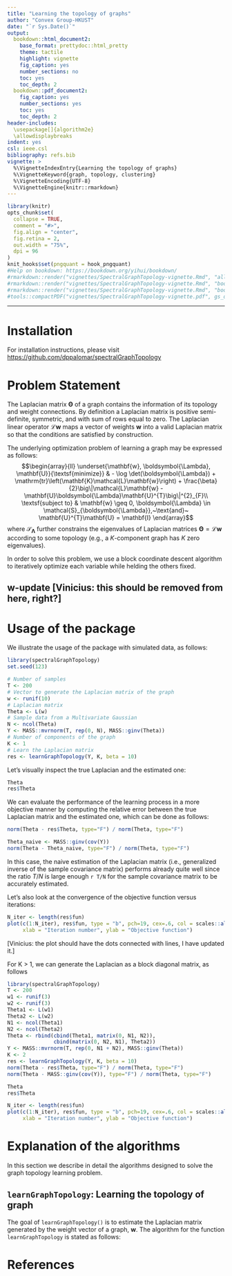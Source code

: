 ```yaml
---
title: "Learning the topology of graphs"
author: "Convex Group-HKUST"
date: "`r Sys.Date()`"
output:
  bookdown::html_document2:
    base_format: prettydoc::html_pretty
    theme: tactile
    highlight: vignette
    fig_caption: yes
    number_sections: no
    toc: yes
    toc_depth: 2
  bookdown::pdf_document2:
    fig_caption: yes
    number_sections: yes
    toc: yes
    toc_depth: 2
header-includes:
  \usepackage[]{algorithm2e}
  \allowdisplaybreaks
indent: yes
csl: ieee.csl
bibliography: refs.bib
vignette: >
  %\VignetteIndexEntry{Learning the topology of graphs}
  %\VignetteKeyword{graph, topology, clustering}
  %\VignetteEncoding{UTF-8}
  %\VignetteEngine{knitr::rmarkdown}
---
```


```r
library(knitr)
opts_chunk$set(
  collapse = TRUE,
  comment = "#>",
  fig.align = "center",
  fig.retina = 2,
  out.width = "75%",
  dpi = 96
)
knit_hooks$set(pngquant = hook_pngquant)
#Help on bookdown: https://bookdown.org/yihui/bookdown/
#rmarkdown::render("vignettes/SpectralGraphTopology-vignette.Rmd", "all")
#rmarkdown::render("vignettes/SpectralGraphTopology-vignette.Rmd", "bookdown::html_document2")
#rmarkdown::render("vignettes/SpectralGraphTopology-vignette.Rmd", "bookdown::pdf_document2")
#tools::compactPDF("vignettes/SpectralGraphTopology-vignette.pdf", gs_quality = "ebook")
```

-----------

# Installation

For installation instructions, please visit
[https://github.com/dppalomar/spectralGraphTopology](https://github.com/dppalomar/spectralGraphTopology)

# Problem Statement
The Laplacian matrix $\boldsymbol{\Theta}$ of a graph contains the information of its topology and weight connections. By definition a Laplacian matrix is positive semi-definite, symmetric, and with sum of rows equal to zero. The Laplacian linear operator $\mathcal{L}\mathbf{w}$ maps a vector of weights $\mathbf{w}$ into a valid Laplacian matrix so that the conditions are satisfied by construction.

The underlying optimization problem of learning a graph may be expressed as follows:
$$\begin{array}{ll}
\underset{\mathbf{w}, \boldsymbol{\Lambda}, \mathbf{U}}{\textsf{minimize}} & - \log \det(\boldsymbol{\Lambda})
+ \mathrm{tr}\left(\mathbf{K}\mathcal{L}\mathbf{w}\right)
+ \frac{\beta}{2}\big\|\mathcal{L}\mathbf{w} - \mathbf{U}\boldsymbol{\Lambda}\mathbf{U}^{T}\big\|^{2}_{F}\\
\textsf{subject to} & \mathbf{w} \geq 0, \boldsymbol{\Lambda} \in \mathcal{S}_{\boldsymbol{\Lambda}},~\text{and}~
\mathbf{U}^{T}\mathbf{U} = \mathbf{I}
\end{array}$$
where $\mathcal{S}_{\boldsymbol{\Lambda}}$ further constrains the eigenvalues of Laplacian matrices
$\boldsymbol{\Theta}=\mathcal{L}\mathbf{w}$ according to some topology (e.g., a $K$-component graph has $K$ zero eigenvalues).

In order to solve this problem, we use a block coordinate descent algorithm to
iteratively optimize each variable while helding the others fixed.

## w-update [Vinicius: this should be removed from here, right?]

\begin{equation}
\mathbf{w}^{(k+1)} = \mathbf{w}^{(k)} - \dfrac{\nabla_{\mathbf{w}}f(\mathbf{w}^{(k)})}{2N}
\end{equation}


# Usage of the package
We illustrate the usage of the package with simulated data, as follows:
```r
library(spectralGraphTopology)
set.seed(123)

# Number of samples
T <- 200
# Vector to generate the Laplacian matrix of the graph
w <- runif(10)
# Laplacian matrix
Theta <- L(w)
# Sample data from a Multivariate Gaussian
N <- ncol(Theta)
Y <- MASS::mvrnorm(T, rep(0, N), MASS::ginv(Theta))
# Number of components of the graph
K <- 1
# Learn the Laplacian matrix
res <- learnGraphTopology(Y, K, beta = 10)
```

Let's visually inspect the true Laplacian and the estimated one:
```r
Theta
res$Theta
```

We can evaluate the performance of the learning process in a more objective manner
by computing the relative error between the true Laplacian matrix and the estimated one,
which can be done as follows:
```r
norm(Theta - res$Theta, type="F") / norm(Theta, type="F")

Theta_naive <- MASS::ginv(cov(Y))
norm(Theta - Theta_naive, type="F") / norm(Theta, type="F")
```
In this case, the naive estimation of the Laplacian matrix (i.e., generalized inverse of the sample covariance matrix) performs already quite well since the ratio $T/N$ is large enough `r T/N` for the sample covariance matrix to be accurately estimated.

Let's also look at the convergence of the objective function versus iterations:
```r
N_iter <- length(res$fun)
plot(c(1:N_iter), res$fun, type = "b", pch=19, cex=.6, col = scales::alpha("black", .5),
     xlab = "Iteration number", ylab = "Objective function")

```
[Vinicius: the plot should have the dots connected with lines, I have updated it.]

For K > 1, we can generate the Laplacian as a block diagonal matrix, as follows
```r
library(spectralGraphTopology)
T <- 200
w1 <- runif(3)
w2 <- runif(3)
Theta1 <- L(w1)
Theta2 <- L(w2)
N1 <- ncol(Theta1)
N2 <- ncol(Theta2)
Theta <- rbind(cbind(Theta1, matrix(0, N1, N2)),
               cbind(matrix(0, N2, N1), Theta2))
Y <- MASS::mvrnorm(T, rep(0, N1 + N2), MASS::ginv(Theta))
K <- 2
res <- learnGraphTopology(Y, K, beta = 10)
norm(Theta - res$Theta, type="F") / norm(Theta, type="F")
norm(Theta - MASS::ginv(cov(Y)), type="F") / norm(Theta, type="F")
```

```r
Theta
res$Theta
```

```r
N_iter <- length(res$fun)
plot(c(1:N_iter), res$fun, type = "b", pch=19, cex=.6, col = scales::alpha("black", .5),
     xlab = "Iteration number", ylab = "Objective function")
```



# Explanation of the algorithms

In this section we describe in detail the algorithms designed to solve the
graph topology learning problem.

## `learnGraphTopology`: Learning the topology of graph

The goal of `learnGraphTopology()` is to estimate the Laplacian matrix generated
by the weight vector of a graph, $\mathbf{w}$. The algorithm for the function `learnGraphTopology`
is stated as follows:

\begin{algorithm}[H]
 \DontPrintSemicolon
 \KwData{$\mathbf{Y}$ (data matrix), $K$ (\#\{components\}), $\beta$ (regularization term),
 $\mathbf{w}^{(0)}$, $\boldsymbol{\lambda}^{(0)}$, $\mathbf{U}^{(0)}$ (initial parameter estimates),
 $\alpha_1$, $\alpha_2$ (lower and upper bound on the eigenvalues of the Laplacian matrix),
 $\rho$ (how much to increase beta per iteration)}
 \KwResult{$\boldsymbol{\Theta}$ (Laplacian matrix)}
 $N \gets \texttt{ncol}(\mathbf{Y})$\;
 \While{objective function do not converged or max \#\{iterations\} not reached}{
   $k \gets 0$\;
   \While{parameters do not converged or max \#\{iterations\} not reached}{
  $\mathbf{w}^{(k+1)} \gets \texttt{w\_update}(\mathbf{w}^{(k)}, \mathbf{U}^{(k)}, \boldsymbol{\lambda}^{(k)}, \beta, N, \mathbf{K})$\;
  $\mathbf{U}^{(k+1)} \gets \texttt{U\_update}(\mathbf{w}^{(k+1)}, N)$\;
  $\boldsymbol{\lambda}^{(k+1)} \gets \texttt{lambda\_update}(\mathbf{w}^{(k+1)},
  \mathbf{U}^{(k+1)}, \alpha_1, \alpha_2, \beta,N, K)$\;
  $k \gets k + 1$\;
  }
  $\beta \gets \beta (\rho + 1)$\;
 }
 \Return $\mathcal{L}(\mathbf{w}^{(k+1)})$\;
\end{algorithm}

\begin{algorithm}[H]
  \DontPrintSemicolon
  \SetKwFunction{Fwupdate}{\texttt{w\_update}}
  \SetKwProg{Fn}{Function}{:}{}
  \Fn{\Fwupdate{$\mathbf{w}, \mathbf{U}, \boldsymbol{\lambda}, \beta, N, \mathbf{K}$}}{
        $\nabla_{\mathbf{w}}f \gets \mathcal{L}^{\star}\left(\mathcal{L}\left(\mathbf{w}\right)
                        - \mathbf{U}  \texttt{diag}(\boldsymbol{\lambda}) {\mathbf{U}^{T}}
                        + \dfrac{\mathbf{K}}{\beta}\right)$\;
        \KwRet $\texttt{max}\left(0, \mathbf{w} - \dfrac{\nabla_{\mathbf{w}}f}{2N}\right)$\;
  }
  \;
\end{algorithm}

\begin{algorithm}[H]
  \DontPrintSemicolon
  \SetKwFunction{FwUupdate}{\texttt{U\_update}}
  \SetKwProg{Fn}{Function}{:}{}
  \Fn{\FwUupdate{$\mathbf{w}, N$}}{
        \KwRet \texttt{eigenvectors}$(\mathcal{L}(\mathbf{w}))$ \# \textit{increasing order w.r.t. eigenvalues}\;
  }
  \;
\end{algorithm}

\begin{algorithm}[H]
  \DontPrintSemicolon
  \SetKwFunction{Fwlambdaupdate}{\texttt{lambda\_update}}
  \SetKwProg{Fn}{Function}{:}{}
  \Fn{\Fwlambdaupdate{$\mathbf{w}, \mathbf{U}, \alpha_1, \alpha_2, \beta, N, K$}}{
        $\mathbf{d} \gets \texttt{diag}\left(\mathbf{U}^{T} \mathcal{L}(\mathbf{w})\mathbf{U}\right)$\;
        $\boldsymbol{\lambda} \gets \frac{1}{2}\left(\mathbf{d} +
                \sqrt{\mathbf{d} \odot \mathbf{d} + \frac{4}{\beta}}\right)$
                \# $\odot$ \textit{means element-wise multiplication} \;
        \eIf{$\boldsymbol{\lambda}$ has its elements in nondecreasing order
             \textbf{and} $\min(\boldsymbol{\lambda}) \geq \alpha_1$
             \textbf{and} $\max(\boldsymbol{\lambda}) \leq \alpha_2$} {
            \KwRet $\boldsymbol{\lambda}$\;
        } {
            set to $\alpha_1$ the elements of $\boldsymbol{\lambda}$
            whose values are less than $\alpha_1$ \;
            set to $\alpha_2$ the elements of $\boldsymbol{\lambda}$
            whose values are greater than $\alpha_2$\;
        }
        \eIf{$\boldsymbol{\lambda}$ has its elements in nondecreasing order} {
            \KwRet $\boldsymbol{\lambda}$\;
        } {
            $\mathbf{raise}$ \texttt{Exception}(\textit{"eigenvalues are not in increasing order"})\;
        }
  }
  \;
\end{algorithm}

# References {-}
\setlength{\parindent}{-0.2in}
\setlength{\leftskip}{0.2in}
\setlength{\parskip}{8pt}
\noindent
